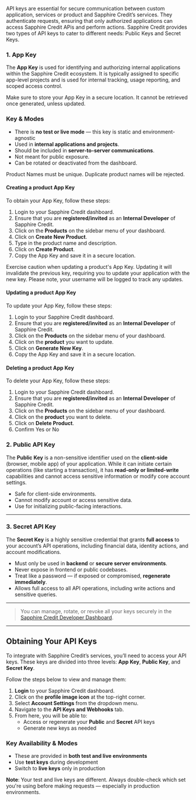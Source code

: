 API keys are essential for secure communication between custom application, services or product and Sapphire Credit’s services.
They authenticate requests, ensuring that only authorized applications can access Sapphire Credit APis and perform actions.
Sapphire Credit provides two types of API keys to cater to different needs: Public Keys and Secret Keys.

### 1. **App Key**

The **App Key** is used for identifying and authorizing internal applications within the Sapphire Credit ecosystem. It is typically assigned to specific app-level projects and is used for internal tracking, usage reporting, and scoped access control.

<Warning>Make sure to store your App Key in a secure location. It cannot be retrieved once generated, unless updated.</Warning>

### Key & Modes

- There is **no test or live mode** — this key is static and environment-agnostic
- Used in **internal applications and projects**.
- Should be included in **server-to-server communications**.
- Not meant for public exposure.
- Can be rotated or deactivated from the dashboard.

<Note>Product Names must be unique. Duplicate product names will be rejected.</Note>

#### Creating a product App Key

To obtain your App Key, follow these steps:

1. Login to your Sapphire Credit dashboard.
2. Ensure that you are **registered/invited** as an **Internal Developer** of Sapphire Credit.
3. Click on the **Products** on the sidebar menu of your dashboard.
4. Click on **Create New Product**.
5. Type in the product name and description.
6. Click on **Create Product**.
7. Copy the App Key and save it in a secure location.

<Warning>Exercise caution when updating a product's App Key. Updating it will invalidate the previous key, requiring you to update your application with the new key. Please note, your username will be logged to track any updates.</Warning>

#### Updating a product App Key

To update your App Key, follow these steps:

1. Login to your Sapphire Credit dashboard.
2. Ensure that you are **registered/invited** as an **Internal Developer** of Sapphire Credit.
3. Click on the **Products** on the sidebar menu of your dashboard.
4. Click on the **product** you want to update.
5. Click on **Generate New Key**.
6. Copy the App Key and save it in a secure location.

#### Deleting a product App Key

To delete your App Key, follow these steps:

1. Login to your Sapphire Credit dashboard.
2. Ensure that you are **registered/invited** as an **Internal Developer** of Sapphire Credit.
3. Click on the **Products** on the sidebar menu of your dashboard.
4. Click on the **product** you want to delete.
5. Click on **Delete Product**.
6. Confirm Yes or No

### 2. **Public API Key**

The **Public Key** is a non-sensitive identifier used on the **client-side** (browser, mobile app) of your application. While it can initiate certain operations (like starting a transaction), it has **read-only or limited-write** capabilities and cannot access sensitive information or modify core account settings.

- Safe for client-side environments.
- Cannot modify account or access sensitive data.
- Use for initializing public-facing interactions.

---

### 3. **Secret API Key**

The **Secret Key** is a highly sensitive credential that grants **full access** to your account’s API operations, including financial data, identity actions, and account modifications.

- Must only be used in **backend** or **secure server environments**.
- Never expose in frontend or public codebases.
- Treat like a password — if exposed or compromised, **regenerate immediately**.
- Allows full access to all API operations, including write actions and sensitive queries.

---

> You can manage, rotate, or revoke all your keys securely in the [Sapphire Credit Developer Dashboard](https://dashboard.sapphirecredits.com).

---

## Obtaining Your API Keys

To integrate with Sapphire Credit’s services, you’ll need to access your API keys. These keys are divided into three levels: **App Key**, **Public Key**, and **Secret Key**.

Follow the steps below to view and manage them:

1. **Login** to your Sapphire Credit dashboard.
2. Click on the **profile image icon** at the top-right corner.
3. Select **Account Settings** from the dropdown menu.
4. Navigate to the **API Keys and Webhooks** tab.
5. From here, you will be able to:
   - Access or regenerate your **Public** and **Secret** API keys
   - Generate new keys as needed

### Key Availability & Modes

- These are provided in **both test and live environments**
- Use **test keys** during development
- Switch to **live keys** only in production

<Note>**Note**: Your test and live keys are different. Always double-check which set you're using before making requests — especially in production environments.</Note>
